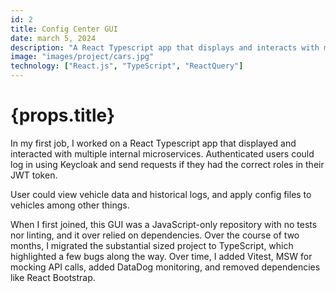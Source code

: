 ---
id: 2
title: Config Center GUI
date: march 5, 2024
description: "A React Typescript app that displays and interacts with multiple internal microservices."
image: "images/project/cars.jpg"
technology: ["React.js", "TypeScript", "ReactQuery"]
---

# {props.title}

In my first job, I worked on a React Typescript app that displayed and interacted with multiple internal microservices. Authenticated users could log in using Keycloak and send requests if they had the correct roles in their JWT token.

User could view vehicle data and historical logs, and apply config files to vehicles among other things.

When I first joined, this GUI was a JavaScript-only repository with no tests nor linting, and it over relied on dependencies. Over the course of two months, I migrated the substantial sized project to TypeScript, which highlighted a few bugs along the way. Over time, I added Vitest, MSW for mocking API calls, added DataDog monitoring, and removed dependencies like React Bootstrap.
